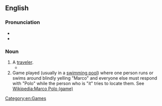==English==
{{wikipedia|Marco Polo}}

===Pronunciation===
* {{IPA|/mɑrkoʊ poʊloʊ/}}
* {{audio|en-us-marco polo.ogg|Audio (US)|lang=en}}

===Noun===
{{en-noun|-}}

# A [[traveler]].
#*{{quote-book
|year=2004
|author=Ross E. Dunn
|title=The adventures of Ibn Battuta, a Muslim traveler of the fourteenth century
|chapter=1
|url=http://books.google.com/books?id=Js8qHFVw2gEC&pg=PA5&dq=the-Marco-Polo-of
|isbn=
|page=5
|passage=Ibn Battuta has inevitably been compared with him and has usually taken second prize as "the Marco Polo of the Muslim world" or "the Marco Polo of the tropics"}}
# Game played (usually in a [[swimming pool]]) where one person runs or swims around blindly yelling "Marco" and everyone else must respond with "Polo" while the person who is "it" tries to locate them. See [[Wikipedia:Marco Polo (game)]]

[[Category:en:Games]]